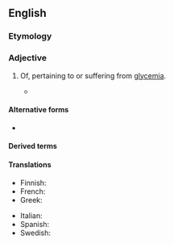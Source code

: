 ==English==
{{wikipedia|Glycemic index}}

===Etymology===
{{suffix|en|glycemia|ic}}

===Adjective===
{{en-adj}}

# {{lb|en|American spelling}} Of, pertaining to or suffering from [[glycemia]].
#* {{quote-journal|en|journal=The Medical and Surgical Reporter|page=668|title=The Pathogeny of Diabetes|passage=The true '''glycemic''' function consists in active nutritive changes which prepare, transform and utilize the sugary materials of the blood.|date=29 April 1893}}

====Alternative forms====
* {{l|en|glycaemic}}

====Derived terms====
{{der2|en
|nonglycemic
|antiglycemic
|neuroglycemic
|aglycemic}}

====Translations====
{{trans-top|glycemic}}
* Finnish: {{t|fi|glykeeminen}}
* French: {{t+|fr|glycémique}}
* Greek: {{t+|el|γλυκαιμικός}}
{{trans-mid}}
* Italian: {{t+|it|glicemico}}
* Spanish: {{t|es|glucémico}}
* Swedish: {{t|sv|glykemisk}}
{{trans-bottom}}